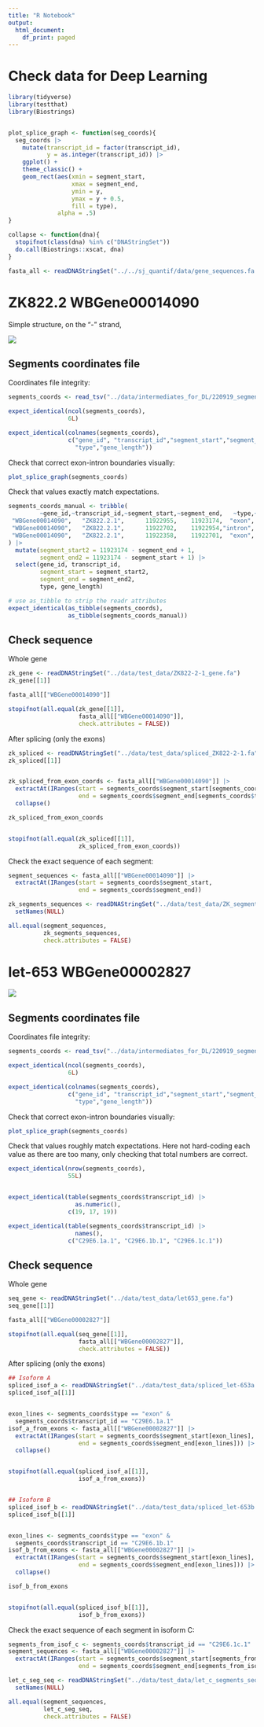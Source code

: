```yaml
---
title: "R Notebook"
output:
  html_document:
    df_print: paged
---
```


# Check data for Deep Learning


```r
library(tidyverse)
library(testthat)
library(Biostrings)


plot_splice_graph <- function(seg_coords){
  seg_coords |>
    mutate(transcript_id = factor(transcript_id),
           y = as.integer(transcript_id)) |>
    ggplot() +
    theme_classic() +
    geom_rect(aes(xmin = segment_start,
                  xmax = segment_end,
                  ymin = y,
                  ymax = y + 0.5,
                  fill = type),
              alpha = .5)
}

collapse <- function(dna){
  stopifnot(class(dna) %in% c("DNAStringSet"))
  do.call(Biostrings::xscat, dna)
}

fasta_all <- readDNAStringSet("../../sj_quantif/data/gene_sequences.fa.gz")

```


#  ZK822.2 WBGene00014090

Simple structure, on the "-" strand, 

![](../data/test_data/jbrowse_ZK822-2.png)


## Segments coordinates file

Coordinates file integrity:

```r
segments_coords <- read_tsv("../data/intermediates_for_DL/220919_segments_coordinates/WBGene00014090.tsv",show_col_types = FALSE)

expect_identical(ncol(segments_coords),
                 6L)

expect_identical(colnames(segments_coords),
                 c("gene_id", "transcript_id","segment_start","segment_end",
                   "type","gene_length"))

```


Check that correct exon-intron boundaries visually:

```r
plot_splice_graph(segments_coords)
```


Check that values exactly match expectations.

```r
segments_coords_manual <- tribble(
         ~gene_id,~transcript_id,~segment_start,~segment_end,   ~type,~gene_length,
 "WBGene00014090",   "ZK822.2.1",      11922955,    11923174,  "exon",         817,
 "WBGene00014090",   "ZK822.2.1",      11922702,    11922954,"intron",         817,
 "WBGene00014090",   "ZK822.2.1",      11922358,    11922701,  "exon",         817
) |>
  mutate(segment_start2 = 11923174 - segment_end + 1,
         segment_end2 = 11923174 - segment_start + 1) |>
  select(gene_id, transcript_id,
         segment_start = segment_start2,
         segment_end = segment_end2,
         type, gene_length)

# use as_tibble to strip the readr attributes
expect_identical(as_tibble(segments_coords),
                 as_tibble(segments_coords_manual))


```


## Check sequence


Whole gene

```r
zk_gene <- readDNAStringSet("../data/test_data/ZK822-2-1_gene.fa")
zk_gene[[1]]

fasta_all[["WBGene00014090"]]

stopifnot(all.equal(zk_gene[[1]],
                    fasta_all[["WBGene00014090"]],
                    check.attributes = FALSE))

```

After splicing (only the exons)

```r
zk_spliced <- readDNAStringSet("../data/test_data/spliced_ZK822-2-1.fa")
zk_spliced[[1]]


zk_spliced_from_exon_coords <- fasta_all[["WBGene00014090"]] |> 
  extractAt(IRanges(start = segments_coords$segment_start[segments_coords$type == "exon"],
                    end = segments_coords$segment_end[segments_coords$type == "exon"])) |>
  collapse()

zk_spliced_from_exon_coords


stopifnot(all.equal(zk_spliced[[1]],
                    zk_spliced_from_exon_coords))
```

Check the exact sequence of each segment:

```r
segment_sequences <- fasta_all[["WBGene00014090"]] |> 
  extractAt(IRanges(start = segments_coords$segment_start,
                    end = segments_coords$segment_end))

zk_segments_sequences <- readDNAStringSet("../data/test_data/ZK_segments_sequences.fa") |>
  setNames(NULL)

all.equal(segment_sequences,
          zk_segments_sequences,
          check.attributes = FALSE)

```





# let-653 WBGene00002827



![](../data/test_data/jbrowse_let-653.png)


## Segments coordinates file

Coordinates file integrity:

```r
segments_coords <- read_tsv("../data/intermediates_for_DL/220919_segments_coordinates/WBGene00002827.tsv",show_col_types = FALSE)

expect_identical(ncol(segments_coords),
                 6L)

expect_identical(colnames(segments_coords),
                 c("gene_id", "transcript_id","segment_start","segment_end",
                   "type","gene_length"))

```





Check that correct exon-intron boundaries visually:

```r
plot_splice_graph(segments_coords)
```



Check that values roughly match expectations. Here not hard-coding each value as there are too many, only checking that total numbers are correct.

```r

expect_identical(nrow(segments_coords),
                 55L)


expect_identical(table(segments_coords$transcript_id) |>
                   as.numeric(),
                 c(19, 17, 19))

expect_identical(table(segments_coords$transcript_id) |>
                   names(),
                 c("C29E6.1a.1", "C29E6.1b.1", "C29E6.1c.1"))


```


## Check sequence


Whole gene

```r
seq_gene <- readDNAStringSet("../data/test_data/let653_gene.fa")
seq_gene[[1]]

fasta_all[["WBGene00002827"]]

stopifnot(all.equal(seq_gene[[1]],
                    fasta_all[["WBGene00002827"]],
                    check.attributes = FALSE))

```


After splicing (only the exons)

```r

## Isoform A
spliced_isof_a <- readDNAStringSet("../data/test_data/spliced_let-653a.fa")
spliced_isof_a[[1]]


exon_lines <- segments_coords$type == "exon" &
  segments_coords$transcript_id == "C29E6.1a.1"
isof_a_from_exons <- fasta_all[["WBGene00002827"]] |> 
  extractAt(IRanges(start = segments_coords$segment_start[exon_lines],
                    end = segments_coords$segment_end[exon_lines])) |>
  collapse()


stopifnot(all.equal(spliced_isof_a[[1]],
                    isof_a_from_exons))


## Isoform B
spliced_isof_b <- readDNAStringSet("../data/test_data/spliced_let-653b.fa")
spliced_isof_b[[1]]


exon_lines <- segments_coords$type == "exon" &
  segments_coords$transcript_id == "C29E6.1b.1"
isof_b_from_exons <- fasta_all[["WBGene00002827"]] |> 
  extractAt(IRanges(start = segments_coords$segment_start[exon_lines],
                    end = segments_coords$segment_end[exon_lines])) |>
  collapse()

isof_b_from_exons


stopifnot(all.equal(spliced_isof_b[[1]],
                    isof_b_from_exons))


```


Check the exact sequence of each segment in isoform C:

```r

segments_from_isof_c <- segments_coords$transcript_id == "C29E6.1c.1"
segment_sequences <- fasta_all[["WBGene00002827"]] |>
  extractAt(IRanges(start = segments_coords$segment_start[segments_from_isof_c],
                    end = segments_coords$segment_end[segments_from_isof_c]))

let_c_seg_seq <- readDNAStringSet("../data/test_data/let_c_segments_sequences.fa") |>
  setNames(NULL)

all.equal(segment_sequences,
          let_c_seg_seq,
          check.attributes = FALSE)

```
